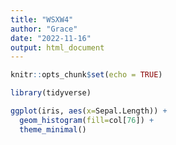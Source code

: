 ```yaml
---
title: "WSXW4"
author: "Grace"
date: "2022-11-16"
output: html_document
---
```


```r
knitr::opts_chunk$set(echo = TRUE)
```

```r
library(tidyverse)
```

```r
ggplot(iris, aes(x=Sepal.Length)) +
  geom_histogram(fill=col[76]) +
  theme_minimal()
```
